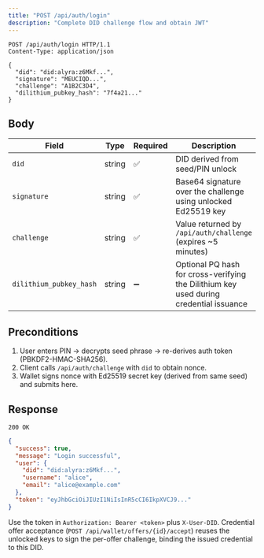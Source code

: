```yaml
---
title: "POST /api/auth/login"
description: "Complete DID challenge flow and obtain JWT"
---
```


```http
POST /api/auth/login HTTP/1.1
Content-Type: application/json

{
  "did": "did:alyra:z6Mkf...",
  "signature": "MEUCIQD...",
  "challenge": "A1B2C3D4",
  "dilithium_pubkey_hash": "7f4a21..."
}
```

## Body

| Field | Type | Required | Description |
|-------|------|----------|-------------|
| `did` | string | ✅ | DID derived from seed/PIN unlock |
| `signature` | string | ✅ | Base64 signature over the challenge using unlocked Ed25519 key |
| `challenge` | string | ✅ | Value returned by `/api/auth/challenge` (expires ~5 minutes) |
| `dilithium_pubkey_hash` | string | ➖ | Optional PQ hash for cross-verifying the Dilithium key used during credential issuance |

## Preconditions

1. User enters PIN → decrypts seed phrase → re-derives auth token (PBKDF2-HMAC-SHA256).
2. Client calls `/api/auth/challenge` with `did` to obtain nonce.
3. Wallet signs nonce with Ed25519 secret key (derived from same seed) and submits here.

## Response

`200 OK`

```json
{
  "success": true,
  "message": "Login successful",
  "user": {
    "did": "did:alyra:z6Mkf...",
    "username": "alice",
    "email": "alice@example.com"
  },
  "token": "eyJhbGciOiJIUzI1NiIsInR5cCI6IkpXVCJ9..."
}
```

Use the token in `Authorization: Bearer <token>` plus `X-User-DID`. Credential offer acceptance (`POST /api/wallet/offers/{id}/accept`) reuses the unlocked keys to sign the per-offer challenge, binding the issued credential to this DID.

